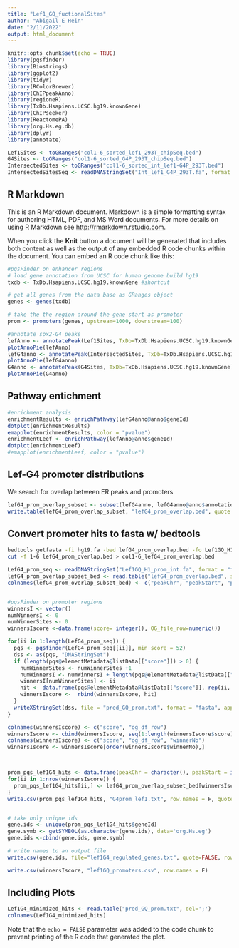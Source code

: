 ```yaml
---
title: "Lef1_GQ_fuctionalSites"
author: "Abigail E Hein"
date: "2/11/2022"
output: html_document
---
```


```r
knitr::opts_chunk$set(echo = TRUE)
library(pqsfinder)
library(Biostrings)
library(ggplot2)
library(tidyr)
library(RColorBrewer)
library(ChIPpeakAnno)
library(regioneR)
library(TxDb.Hsapiens.UCSC.hg19.knownGene)
library(ChIPseeker)
library(ReactomePA)
library(org.Hs.eg.db)
library(dplyr)
library(annotate)
```



```r
Lef1Sites <- toGRanges("col1-6_sorted_lef1_293T_chipSeq.bed")
G4Sites <- toGRanges("col1-6_sorted_G4P_293T_chipSeq.bed")
IntersectedSites <- toGRanges("col1-6_sorted_int_lef1-G4P_293T.bed")
IntersectedSitesSeq <- readDNAStringSet("Int_lef1_G4P_293T.fa", format = "fasta")
```


## R Markdown

This is an R Markdown document. Markdown is a simple formatting syntax for authoring HTML, PDF, and MS Word documents. For more details on using R Markdown see <http://rmarkdown.rstudio.com>.

When you click the **Knit** button a document will be generated that includes both content as well as the output of any embedded R code chunks within the document. You can embed an R code chunk like this:

```r

#pqsFinder on enhancer regions
# load gene annotation from UCSC for human genome build hg19
txdb <- TxDb.Hsapiens.UCSC.hg19.knownGene #shortcut

# get all genes from the data base as GRanges object
genes <- genes(txdb)

# take the the region around the gene start as promoter
prom <- promoters(genes, upstream=1000, downstream=100)

#annotate sox2-G4 peaks
lefAnno <- annotatePeak(Lef1Sites, TxDb=TxDb.Hsapiens.UCSC.hg19.knownGene)
plotAnnoPie(lefAnno)
lefG4anno <- annotatePeak(IntersectedSites, TxDb=TxDb.Hsapiens.UCSC.hg19.knownGene)
plotAnnoPie(lefG4anno)
G4anno <- annotatePeak(G4Sites, TxDb=TxDb.Hsapiens.UCSC.hg19.knownGene)
plotAnnoPie(G4anno)
```

## Pathway entichment
```r
#enrichment analysis
enrichmentResults <- enrichPathway(lefG4anno@anno$geneId)
dotplot(enrichmentResults)
emapplot(enrichmentResults, color = "pvalue")
enrichmentLeef <- enrichPathway(lefAnno@anno$geneId)
dotplot(enrichmentLeef)
#emapplot(enrichmentLeef, color = "pvalue")
```

## Lef-G4 promoter distributions
  We search for overlap between ER peaks and promoters

```r
lefG4_prom_overlap_subset <- subset(lefG4anno, lefG4anno@anno$annotation== "Promoter (<=1kb)")
write.table(lefG4_prom_overlap_subset, "lefG4_prom_overlap.bed", quote = F, row.names = F, col.names = F, sep="\t")
```


## Convert promoter hits to fasta w/ bedtools


```bash
bedtools getfasta -fi hg19.fa -bed lefG4_prom_overlap.bed -fo Lef1GQ_H1_prom_int.fa
cut -f 1-6 lefG4_prom_overlap.bed > col1-6_lefG4_prom_overlap.bed
```



```r
LefG4_prom_seq <- readDNAStringSet("Lef1GQ_H1_prom_int.fa", format = "fasta")
lefG4_prom_overlap_subset_bed <- read.table("lefG4_prom_overlap.bed", sep = "\t", stringsAsFactors = F)
colnames(lefG4_prom_overlap_subset_bed) <- c("peakChr", "peakStart", "peakEnd", "peakLength",  "peakStrand", "name","score", "annotation", "geneChr", "geneStart", "geneEnd", "geneLength", "geneStrand", "geneId", "transcriptId", "distanceToTSS")


#pqsFinder on promoter regions
winnersI <- vector()
numWinnersI <- 0
numWinnerSites <- 0
winnersIscore <-data.frame(score= integer(), OG_file_row=numeric())

for(ii in 1:length(LefG4_prom_seq)) {
  pqs <- pqsfinder(LefG4_prom_seq[[ii]], min_score = 52)
  dss <- as(pqs, "DNAStringSet")
  if (length(pqs@elementMetadata@listData[["score"]]) > 0) {
    numWinnerSites <- numWinnerSites +1
    numWinnersI <- numWinnersI + length(pqs@elementMetadata@listData[["score"]])
    winnersI[numWinnerSites] <- ii
    hit <- data.frame(pqs@elementMetadata@listData[["score"]], rep(ii, length(pqs@elementMetadata@listData[["score"]])))
    winnersIscore <-  rbind(winnersIscore, hit)
  }
  writeXStringSet(dss, file = "pred_GQ_prom.txt", format = "fasta", append = T)
}

colnames(winnersIscore) <- c("score", "og_df_row")
winnersIscore <- cbind(winnersIscore, seq(1:length(winnersIscore$score)))
colnames(winnersIscore) <- c("score", "og_df_row", "winnerNo")
winnersIscore <- winnersIscore[order(winnersIscore$winnerNo),]



prom_pqs_lef1G4_hits <- data.frame(peakChr = character(), peakStart = integer(), peakEnd = integer(), peakLength = integer(), peakStrand = integer(), name = logical(), score = integer(), annotation = character(), geneChr = integer(), geneStart = integer(), geneEnd = integer(), geneLength = integer(), geneStrand = integer(), geneId = integer(), transcriptId = character(), distanceToTSS  = integer(), stringsAsFactors = F)
for(ii in 1:nrow(winnersIscore)) {
  prom_pqs_lef1G4_hits[ii,] <- lefG4_prom_overlap_subset_bed[winnersIscore[ii,2],]
}
write.csv(prom_pqs_lef1G4_hits, "G4prom_lef1.txt", row.names = F, quote = F)


# take only unique ids
gene.ids <- unique(prom_pqs_lef1G4_hits$geneId)
gene.symb <- getSYMBOL(as.character(gene.ids), data='org.Hs.eg')
gene.ids <-cbind(gene.ids, gene.symb)

# write names to an output file
write.csv(gene.ids, file="lef1G4_regulated_genes.txt", quote=FALSE, row.names=FALSE)

write.csv(winnersIscore, "lef1GQ_promoters.csv", row.names = F)
```


## Including Plots

```r
Lef1G4_minimized_hits <- read.table("pred_GQ_prom.txt", del=';')
colnames(Lef1G4_minimized_hits) 
```

Note that the `echo = FALSE` parameter was added to the code chunk to prevent printing of the R code that generated the plot.
